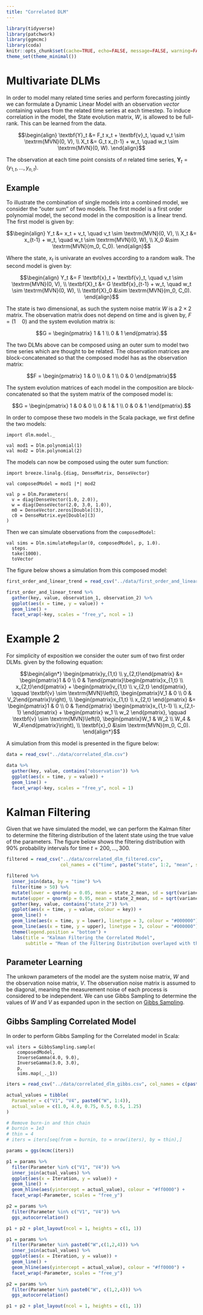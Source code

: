 ```yaml
---
title: "Correlated DLM"
---
```


```r
library(tidyverse)
library(patchwork)
library(ggmcmc)
library(coda)
knitr::opts_chunk$set(cache=TRUE, echo=FALSE, message=FALSE, warning=FALSE)
theme_set(theme_minimal())
```

# Multivariate DLMs

In order to model many related time series and perform forecasting jointly we can formulate a Dynamic Linear Model with an observation *vector* containing values from the related time series at each timestep. To induce correlation in the model, the State evolution matrix, $W$, is allowed to be full-rank. This can be learned from the data.

$$\begin{align}
\textbf{Y}_t &= F_t x_t + \textbf{v}_t, \quad v_t \sim \textrm{MVN}(0, V), \\
X_t &= G_t x_{t-1} + w_t, \quad w_t \sim \textrm{MVN}(0, W).
\end{align}$$

The observation at each time point consists of $n$ related time series, $\textbf{Y}_t = (y_{1,t},\dots,y_{n,t})$.

## Example

To illustrate the combination of single models into a combined model, we consider the "outer sum" of two models. The first model is a first order polynomial model, the second model in the composition is a linear trend. The first model is given by:

$$\begin{align}
Y_t &= x_t + v_t, \quad v_t \sim \textrm{MVN}(0, V), \\
X_t &= x_{t-1} + w_t, \quad w_t \sim \textrm{MVN}(0, W), \\
X_0 &\sim \textrm{MVN}(m_0, C_0).
\end{align}$$

Where the state, $x_t$ is univarate an evolves according to a random walk. The second model is given by: 

$$\begin{align}
Y_t &= F \textbf{x}_t + \textbf{v}_t, \quad v_t \sim \textrm{MVN}(0, V), \\
\textbf{X}_t &= G \textbf{x}_{t-1} + w_t, \quad w_t \sim \textrm{MVN}(0, W), \\
\textbf{X}_0 &\sim \textrm{MVN}(m_0, C_0).
\end{align}$$

The state is two dimensional, as such the system noise matrix $W$ is a $2 \times 2$ matrix. The observation matrix does not depend on time and is given by, $F = (1 \quad 0)$ and the system evolution matrix is:

$$G = \begin{pmatrix} 
1 & 1 \\
0 & 1
\end{pmatrix}.$$

The two DLMs above can be composed using an outer sum to model two time series which are thought to be related. The observation matrices are block-concatenated so that the composed model has as the observation matrix: 

$$F = \begin{pmatrix} 
1 & 0 \\
0 & 1 \\
0 & 0
\end{pmatrix}$$ 

The system evolution matrices of each model in the composition are block-concatenated so that the system matrix of the composed model is:

$$G = \begin{pmatrix} 
1 & 0 & 0 \\
0 & 1 & 1 \\
0 & 0 & 1
\end{pmatrix}.$$

In order to compose these two models in the Scala package, we first define the two models:

```tut:silent
import dlm.model._

val mod1 = Dlm.polynomial(1)
val mod2 = Dlm.polynomial(2)
```

The models can now be composed using the outer sum function:

```tut:silent
import breeze.linalg.{diag, DenseMatrix, DenseVector}

val composedModel = mod1 |*| mod2

val p = Dlm.Parameters(
  v = diag(DenseVector(1.0, 2.0)), 
  w = diag(DenseVector(2.0, 3.0, 1.0)),
  m0 = DenseVector.zeros[Double](3), 
  c0 = DenseMatrix.eye[Double](3)
)
```

Then we can simulate observations from the `composedModel`:

```tut:silent
val sims = Dlm.simulateRegular(0, composedModel, p, 1.0).
  steps.
  take(1000).
  toVector
```

The figure below shows a simulation from this composed model:

```r
first_order_and_linear_trend = read_csv("../data/first_order_and_linear_trend.csv")

first_order_and_linear_trend %>%
  gather(key, value, observation_1, observation_2) %>%
  ggplot(aes(x = time, y = value)) +
  geom_line() +
  facet_wrap(~key, scales = "free_y", ncol = 1)
```

# Example 2

For simplicity of exposition we consider the outer sum of two first order DLMs. given by the following equation:

$$\begin{align*}
\begin{pmatrix}y_{1,t} \\ y_{2,t}\end{pmatrix} &= \begin{pmatrix}1 & 0 \\ 0 & 1\end{pmatrix}\begin{pmatrix}x_{1,t} \\ x_{2,t}\end{pmatrix} + \begin{pmatrix}v_{1,t} \\ v_{2,t} \end{pmatrix}, \qquad \textbf{v} \sim \textrm{MVN}\left(0, \begin{pmatrix}V_1 & 0 \\ 0 & V_2\end{pmatrix}\right), \\
\begin{pmatrix}x_{1,t} \\ x_{2,t} \end{pmatrix} &= \begin{pmatrix}1 & 0 \\ 0 & 1\end{pmatrix} \begin{pmatrix}x_{1,t-1} \\ x_{2,t-1} \end{pmatrix} + \begin{pmatrix} w_1 \\ w_2 \end{pmatrix}, \qquad \textbf{v} \sim \textrm{MVN}\left(0, \begin{pmatrix}W_1 & W_2 \\ W_4 & W_4\end{pmatrix}\right), \\
\textbf{x}_0 &\sim \textrm{MVN}(m_0, C_0).
\end{align*}$$

A simulation from this model is presented in the figure below:

```r
data = read_csv("../data/correlated_dlm.csv")

data %>%
  gather(key, value, contains("observation")) %>%
  ggplot(aes(x = time, y = value)) +
  geom_line() +
  facet_wrap(~key, scales = "free_y", ncol = 1)
```

# Kalman Filtering

Given that we have simulated the model, we can perform the Kalman filter to determine the filtering distribution of the latent state using the true value of the parameters. The figure below shows the filtering distribution with 90% probability intervals for time $t = 200, \dots , 300$.

```r
filtered = read_csv("../data/correlated_dlm_filtered.csv", 
                    col_names = c("time", paste("state", 1:2, "mean", sep = "_"), paste("variance", 1:2, sep = "_")))

filtered %>%
  inner_join(data, by = "time") %>%
  filter(time > 50) %>%
  mutate(lower = qnorm(p = 0.05, mean = state_2_mean, sd = sqrt(variance_2))) %>%
  mutate(upper = qnorm(p = 0.95, mean = state_2_mean, sd = sqrt(variance_2))) %>%
  gather(key, value, contains("state_2")) %>%
  ggplot(aes(x = time, y = value, colour = key)) +
  geom_line() +
  geom_line(aes(x = time, y = lower), linetype = 3, colour = "#000000") +
  geom_line(aes(x = time, y = upper), linetype = 3, colour = "#000000") +
  theme(legend.position = "bottom") +
  labs(title = "Kalman Filtering the Correlated Model",
       subtitle = "Mean of the Filtering Distribution overlayed with the actual simulated state with 90% probability intervals")
```


## Parameter Learning

The unkown parameters of the model are the system noise matrix, $W$ and the observation noise matrix, $V$. The observation noise matrix is assumed to be diagonal, meaning the measurement noise of each process is considered to be independent. We can use Gibbs Sampling to determine the values of $W$ and $V$ as expanded upon in the section on [Gibbs Sampling](gibbs_sampling.html).

## Gibbs Sampling Correlated Model

In order to perform Gibbs Sampling for the Correlated model in Scala:

```tut:silent
val iters = GibbsSampling.sample(
    composedModel, 
    InverseGamma(4.0, 9.0), 
    InverseGamma(3.0, 3.0), 
    p, 
    sims.map(_._1))
```

```r
iters = read_csv("../data/correlated_dlm_gibbs.csv", col_names = c(paste0("V", 1:4), paste0("W", 1:4)))

actual_values = tibble(
  Parameter = c("V1", "V4", paste0("W", 1:4)),
  actual_value = c(1.0, 4.0, 0.75, 0.5, 0.5, 1.25)
)

# Remove burn-in and thin chain
# burnin = 1e3
# thin = 4
# iters = iters[seq(from = burnin, to = nrow(iters), by = thin),]

params = ggs(mcmc(iters))

p1 = params %>%
  filter(Parameter %in% c("V1", "V4")) %>%
  inner_join(actual_values) %>%
  ggplot(aes(x = Iteration, y = value)) +
  geom_line() +
  geom_hline(aes(yintercept = actual_value), colour = "#ff0000") +
  facet_wrap(~Parameter, scales = "free_y")

p2 = params %>% 
  filter(Parameter %in% c("V1", "V4")) %>%
  ggs_autocorrelation()

p1 + p2 + plot_layout(ncol = 1, heights = c(1, 1))
```

```r
p1 = params %>%
  filter(Parameter %in% paste0("W",c(1,2,4))) %>%
  inner_join(actual_values) %>%
  ggplot(aes(x = Iteration, y = value)) +
  geom_line() +
  geom_hline(aes(yintercept = actual_value), colour = "#ff0000") +
  facet_wrap(~Parameter, scales = "free_y")

p2 = params %>%
  filter(Parameter %in% paste0("W", c(1,2,4))) %>%
  ggs_autocorrelation()

p1 + p2 + plot_layout(ncol = 1, heights = c(1, 1))
```